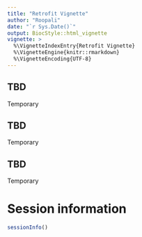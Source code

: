 ```yaml
---
title: "Retrofit Vignette"
author: "Roopali"
date: "`r Sys.Date()`"
output: BiocStyle::html_vignette
vignette: >
  %\VignetteIndexEntry{Retrofit Vignette}
  %\VignetteEngine{knitr::rmarkdown}
  %\VignetteEncoding{UTF-8}
---
```


## TBD

Temporary

## TBD

Temporary

## TBD

Temporary

# Session information

```r
sessionInfo()
```
